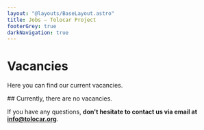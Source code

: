 ```yaml
---
layout: "@layouts/BaseLayout.astro"
title: Jobs – Tolocar Project
footerGrey: true
darkNavigation: true
---
```


<div class="w-full bg-neutral-50">
  <h1 class="mt-40 container-width text-5xl font-semibold font-aktiv">Vacancies</h1>
  <p class="container-width mt-10 mb-20 text-lg">Here you can find our current vacancies.</p>
</div>

<div class="container-width my-20 custom-prose h-full">
## Currently, there are no vacancies.

If you have any questions, **don't hesitate to contact us via email at info@tolocar.org**.
</div>
